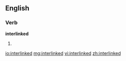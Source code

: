 ==English==

===Verb===
'''interlinked'''

# {{past of|[[interlink]]}}

[[io:interlinked]]
[[mg:interlinked]]
[[vi:interlinked]]
[[zh:interlinked]]